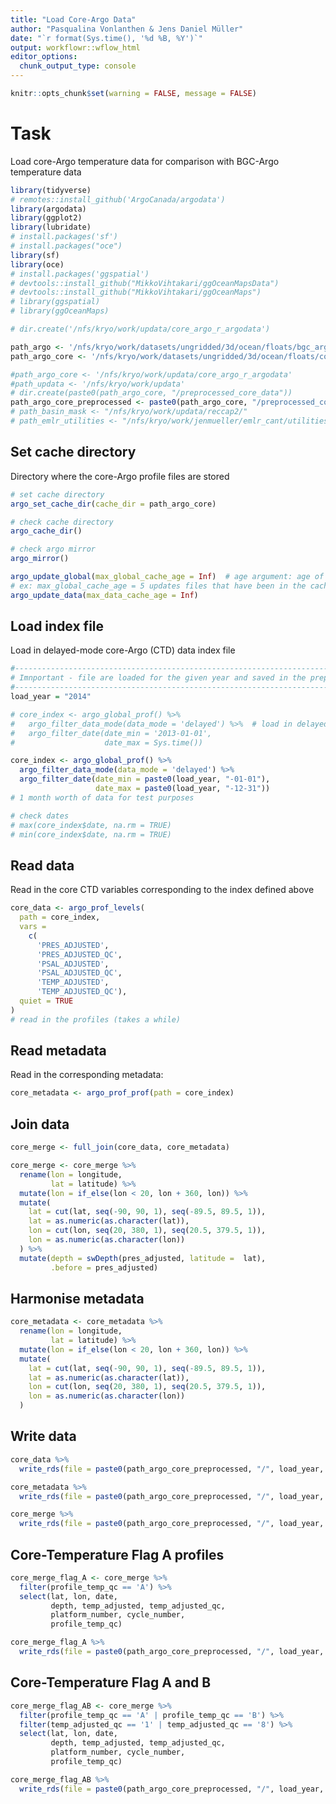 ```yaml
---
title: "Load Core-Argo Data"
author: "Pasqualina Vonlanthen & Jens Daniel Müller"
date: "`r format(Sys.time(), '%d %B, %Y')`"
output: workflowr::wflow_html
editor_options:
  chunk_output_type: console
---
```



```r

knitr::opts_chunk$set(warning = FALSE, message = FALSE)

```

# Task
Load core-Argo temperature data for comparison with BGC-Argo temperature data  


```r

library(tidyverse)
# remotes::install_github('ArgoCanada/argodata')
library(argodata)
library(ggplot2)
library(lubridate)
# install.packages('sf')
# install.packages("oce")
library(sf)
library(oce)
# install.packages('ggspatial')
# devtools::install_github("MikkoVihtakari/ggOceanMapsData")
# devtools::install_github("MikkoVihtakari/ggOceanMaps")
# library(ggspatial)
# library(ggOceanMaps)
```


```r

# dir.create('/nfs/kryo/work/updata/core_argo_r_argodata')

path_argo <- '/nfs/kryo/work/datasets/ungridded/3d/ocean/floats/bgc_argo'
path_argo_core <- '/nfs/kryo/work/datasets/ungridded/3d/ocean/floats/core_argo_r_argodata'

#path_argo_core <- '/nfs/kryo/work/updata/core_argo_r_argodata'
#path_updata <- '/nfs/kryo/work/updata'
# dir.create(paste0(path_argo_core, "/preprocessed_core_data"))
path_argo_core_preprocessed <- paste0(path_argo_core, "/preprocessed_core_data")
# path_basin_mask <- "/nfs/kryo/work/updata/reccap2/"
# path_emlr_utilities <- "/nfs/kryo/work/jenmueller/emlr_cant/utilities/files/"
```

## Set cache directory 

Directory where the core-Argo profile files are stored 

```r

# set cache directory
argo_set_cache_dir(cache_dir = path_argo_core)

# check cache directory
argo_cache_dir()

# check argo mirror
argo_mirror()

argo_update_global(max_global_cache_age = Inf)  # age argument: age of the cached files to update in hours (Inf means always use the cached file, and -Inf means always download from the server) 
# ex: max_global_cache_age = 5 updates files that have been in the cache for more than 5 hours, max_global_cache_age = 0.5 updates files that have been in the cache for more than 30 minutes, etc.
argo_update_data(max_data_cache_age = Inf)
```

## Load index file 

Load in delayed-mode core-Argo (CTD) data index file  

```r

#------------------------------------------------------------------------------
# Imnportant - file are loaded for the given year and saved in the preprocessed folder with a year prefix.
#------------------------------------------------------------------------------
load_year = "2014"

# core_index <- argo_global_prof() %>%
#   argo_filter_data_mode(data_mode = 'delayed') %>%  # load in delayed-mode data
#   argo_filter_date(date_min = '2013-01-01',
#                    date_max = Sys.time())  

core_index <- argo_global_prof() %>% 
  argo_filter_data_mode(data_mode = 'delayed') %>% 
  argo_filter_date(date_min = paste0(load_year, "-01-01"),
                   date_max = paste0(load_year, "-12-31"))
# 1 month worth of data for test purposes 

# check dates 
# max(core_index$date, na.rm = TRUE)
# min(core_index$date, na.rm = TRUE)


```

## Read data 

Read in the core CTD variables corresponding to the index defined above 

```r

core_data <- argo_prof_levels(
  path = core_index,
  vars =
    c(
      'PRES_ADJUSTED',
      'PRES_ADJUSTED_QC',
      'PSAL_ADJUSTED',
      'PSAL_ADJUSTED_QC',
      'TEMP_ADJUSTED',
      'TEMP_ADJUSTED_QC'),
  quiet = TRUE
) 
# read in the profiles (takes a while)


```

## Read metadata 

Read in the corresponding metadata:

```r

core_metadata <- argo_prof_prof(path = core_index)

```

## Join data 

```r

core_merge <- full_join(core_data, core_metadata)

core_merge <- core_merge %>%
  rename(lon = longitude,
         lat = latitude) %>%
  mutate(lon = if_else(lon < 20, lon + 360, lon)) %>%
  mutate(
    lat = cut(lat, seq(-90, 90, 1), seq(-89.5, 89.5, 1)),
    lat = as.numeric(as.character(lat)),
    lon = cut(lon, seq(20, 380, 1), seq(20.5, 379.5, 1)),
    lon = as.numeric(as.character(lon))
  ) %>%
  mutate(depth = swDepth(pres_adjusted, latitude =  lat),
         .before = pres_adjusted)

```

## Harmonise metadata

```r

core_metadata <- core_metadata %>%
  rename(lon = longitude,
         lat = latitude) %>%
  mutate(lon = if_else(lon < 20, lon + 360, lon)) %>%
  mutate(
    lat = cut(lat, seq(-90, 90, 1), seq(-89.5, 89.5, 1)),
    lat = as.numeric(as.character(lat)),
    lon = cut(lon, seq(20, 380, 1), seq(20.5, 379.5, 1)),
    lon = as.numeric(as.character(lon))
  )
```


## Write data 

```r

core_data %>% 
  write_rds(file = paste0(path_argo_core_preprocessed, "/", load_year, "_core_data.rds"))

core_metadata %>% 
  write_rds(file = paste0(path_argo_core_preprocessed, "/", load_year, "_core_metadata.rds"))

core_merge %>% 
  write_rds(file = paste0(path_argo_core_preprocessed, "/", load_year, "_core_merge.rds"))

```

## Core-Temperature Flag A profiles 

```r

core_merge_flag_A <- core_merge %>% 
  filter(profile_temp_qc == 'A') %>% 
  select(lat, lon, date, 
         depth, temp_adjusted, temp_adjusted_qc,
         platform_number, cycle_number,
         profile_temp_qc)

core_merge_flag_A %>% 
  write_rds(file = paste0(path_argo_core_preprocessed, "/", load_year, "_core_merge_flag_A.rds"))
```

## Core-Temperature Flag A and B 

```r

core_merge_flag_AB <- core_merge %>% 
  filter(profile_temp_qc == 'A' | profile_temp_qc == 'B') %>% 
  filter(temp_adjusted_qc == '1' | temp_adjusted_qc == '8') %>% 
  select(lat, lon, date,
         depth, temp_adjusted, temp_adjusted_qc,
         platform_number, cycle_number,
         profile_temp_qc)

core_merge_flag_AB %>% 
  write_rds(file = paste0(path_argo_core_preprocessed, "/", load_year, "_core_merge_flag_AB.rds"))

```


